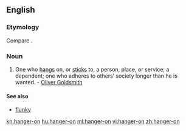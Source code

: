 ==English==

===Etymology===
Compare {{etyl|de|-}} {{term|Anhänger||follower|lang=de}}.

===Noun===
{{en-noun|hangers-on}}

# One who [[hang]]s on, or [[stick]]s to, a person, place, or service; a dependent; one who adheres to others’ society longer than he is wanted. - [[w:Oliver Goldsmith|Oliver Goldsmith]]

====See also====
* [[flunky]]

[[kn:hanger-on]]
[[hu:hanger-on]]
[[ml:hanger-on]]
[[vi:hanger-on]]
[[zh:hanger-on]]